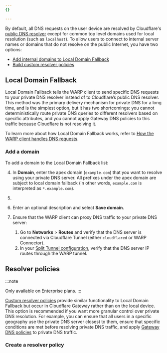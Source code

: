 ```yaml
---
{}

---
```



By default, all DNS requests on the user device are resolved by Cloudflare's [public DNS resolver](/1.1.1.1/) except for common top level domains used for local resolution (such as `localhost`). To allow users to connect to internal server names or domains that do not resolve on the public Internet, you have two options:

* [Add internal domains to Local Domain Fallback](#local-domain-fallback)
* [Build custom resolver policies](#resolver-policies)

## Local Domain Fallback

Local Domain Fallback tells the WARP client to send specific DNS requests to your private DNS resolver instead of to Cloudflare’s public DNS resolver. This method was the primary delivery mechanism for private DNS for a long time, and is the simplest option, but it has two shortcomings: you cannot deterministically route private DNS queries to different resolvers based on specific attributes, and you cannot apply Gateway DNS policies to this traffic because Cloudflare is not resolving it.

To learn more about how Local Domain Fallback works, refer to [How the WARP client handles DNS requests](/cloudflare-one/connections/connect-devices/warp/configure-warp/route-traffic/#how-the-warp-client-handles-dns-requests).

### Add a domain

To add a domain to the Local Domain Fallback list:

<Render file="warp/view-local-domains" product="cloudflare-one" />

4. In **Domain**, enter the apex domain (`example.com`) that you want to resolve using your private DNS server. All prefixes under the apex domain are subject to local domain fallback (in other words, `example.com` is interpreted as `*.example.com`).

5. <Render file="warp/add-local-domain-ip" product="cloudflare-one" />

6. Enter an optional description and select **Save domain**.

7. Ensure that the WARP client can proxy DNS traffic to your private DNS server:
   1. Go to **Networks** > **Routes** and verify that the DNS server is connected via Cloudflare Tunnel (either `cloudflared` or WARP Connector).
   2. In your [Split Tunnel configuration](/learning-paths/replace-vpn/configure-device-agent/split-tunnel-settings/), verify that the DNS server IP routes through the WARP tunnel.

## Resolver policies

:::note

Only available on Enterprise plans.
:::

[Custom resolver policies](/cloudflare-one/policies/gateway/resolver-policies/) provide similar functionality to Local Domain Fallback but occur in Cloudflare Gateway rather than on the local device. This option is recommended if you want more granular control over private DNS resolution. For example, you can ensure that all users in a specific geography use the private DNS server closest to them, ensure that specific conditions are met before resolving private DNS traffic, and apply [Gateway DNS policies](/cloudflare-one/policies/gateway/dns-policies/) to private DNS traffic.

### Create a resolver policy

<Render file="gateway/create-resolver-policy" product="cloudflare-one" />
